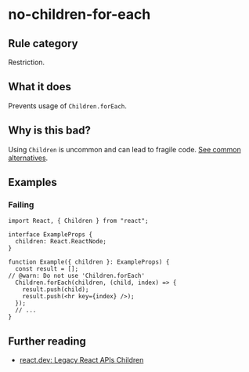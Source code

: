 # no-children-for-each

## Rule category

Restriction.

## What it does

Prevents usage of `Children.forEach`.

## Why is this bad?

Using `Children` is uncommon and can lead to fragile code. [See common alternatives](https://react.dev/reference/react/Children#alternatives).

## Examples

### Failing

```tsx twoslash
import React, { Children } from "react";

interface ExampleProps {
  children: React.ReactNode;
}

function Example({ children }: ExampleProps) {
  const result = [];
// @warn: Do not use 'Children.forEach'
  Children.forEach(children, (child, index) => {
    result.push(child);
    result.push(<hr key={index} />);
  });
  // ...
}
```

## Further reading

- [react.dev: Legacy React APIs Children](https://react.dev/reference/react/Children)
